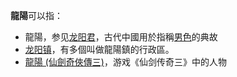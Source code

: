 {{Wiktionary}}
'''龍陽'''可以指：
*龍陽，参见[[龙阳君|龙阳君]]，古代中國用於指稱[[男色|男色]]的典故
*[[龙阳镇|龙阳镇]]，有多個叫做龍陽鎮的行政區。
*[[龍陽_(仙劍奇俠傳三)|龍陽 (仙劍奇俠傳三)]]，游戏《仙剑传奇三》中的人物

{{disambig|Cat=二字中國相關消歧義}}